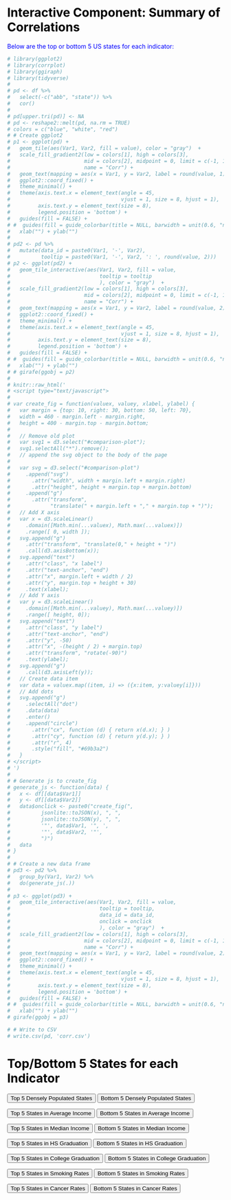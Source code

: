 # Interactive Component: Summary of Correlations 

Below are the top or bottom 5 US states for each indicator:

```r
# library(ggplot2)
# library(corrplot)
# library(ggiraph)
# library(tidyverse)
# 
# pd <- df %>%
#   select(-c("abb", "state")) %>%
#   cor() 
# 
# pd[upper.tri(pd)] <- NA
# pd <- reshape2::melt(pd, na.rm = TRUE)
# colors = c("blue", "white", "red")
# # Create ggplot2
# p1 <- ggplot(pd) +
#   geom_tile(aes(Var1, Var2, fill = value), color = "gray")  +
#   scale_fill_gradient2(low = colors[1], high = colors[3],
#                        mid = colors[2], midpoint = 0, limit = c(-1, 1), space = "Lab",
#                        name = "Corr") +
#   geom_text(mapping = aes(x = Var1, y = Var2, label = round(value, 1)), size = 2) +
#   ggplot2::coord_fixed() +
#   theme_minimal() +
#   theme(axis.text.x = element_text(angle = 45,
#                                    vjust = 1, size = 8, hjust = 1),
#         axis.text.y = element_text(size = 8),
#         legend.position = 'bottom') +
#   guides(fill = FALSE) +
# #  guides(fill = guide_colorbar(title = NULL, barwidth = unit(0.6, "npc"))) +
#   xlab("") + ylab("") 
# 
# pd2 <- pd %>% 
#   mutate(data_id = paste0(Var1, '-', Var2),
#          tooltip = paste0(Var1, '-', Var2, ': ', round(value, 2)))
# p2 <- ggplot(pd2) +
#   geom_tile_interactive(aes(Var1, Var2, fill = value,
#                             tooltip = tooltip
#                             ), color = "gray")  +
#   scale_fill_gradient2(low = colors[1], high = colors[3],
#                        mid = colors[2], midpoint = 0, limit = c(-1, 1), space = "Lab",
#                        name = "Corr") +
#   geom_text(mapping = aes(x = Var1, y = Var2, label = round(value, 2)), size = 2) +
#   ggplot2::coord_fixed() +
#   theme_minimal() +
#   theme(axis.text.x = element_text(angle = 45,
#                                    vjust = 1, size = 8, hjust = 1),
#         axis.text.y = element_text(size = 8),
#         legend.position = 'bottom') +
#   guides(fill = FALSE) +
# #  guides(fill = guide_colorbar(title = NULL, barwidth = unit(0.6, "npc"))) +
#   xlab("") + ylab("")
# # girafe(ggobj = p2)
# 
# knitr::raw_html('
# <script type="text/javascript">
#   
# var create_fig = function(valuex, valuey, xlabel, ylabel) {
#   var margin = {top: 10, right: 30, bottom: 50, left: 70},
#   width = 460 - margin.left - margin.right,
#   height = 400 - margin.top - margin.bottom;
#   
#   // Remove old plot
#   var svg1 = d3.select("#comparison-plot");
#   svg1.selectAll("*").remove();
#   // append the svg object to the body of the page
#   
#   var svg = d3.select("#comparison-plot")
#     .append("svg")
#       .attr("width", width + margin.left + margin.right)
#       .attr("height", height + margin.top + margin.bottom)
#     .append("g")
#       .attr("transform",
#             "translate(" + margin.left + "," + margin.top + ")");
#   // Add X axis
#   var x = d3.scaleLinear()
#     .domain([Math.min(...valuex), Math.max(...valuex)])
#     .range([ 0, width ]);
#   svg.append("g")
#     .attr("transform", "translate(0," + height + ")")
#     .call(d3.axisBottom(x));
#   svg.append("text")
#     .attr("class", "x label")
#     .attr("text-anchor", "end")
#     .attr("x", margin.left + width / 2)
#     .attr("y", margin.top + height + 30)
#     .text(xlabel);
#   // Add Y axis
#   var y = d3.scaleLinear()
#     .domain([Math.min(...valuey), Math.max(...valuey)])
#     .range([ height, 0]);
#   svg.append("text")
#     .attr("class", "y label")
#     .attr("text-anchor", "end")
#     .attr("y", -50)
#     .attr("x", -(height / 2) + margin.top)
#     .attr("transform", "rotate(-90)")
#     .text(ylabel);
#   svg.append("g")
#     .call(d3.axisLeft(y));
#   // Create data item
#   var data = valuex.map((item, i) => ({x:item, y:valuey[i]}))
#   // Add dots
#   svg.append("g")
#     .selectAll("dot")
#     .data(data)
#     .enter()
#     .append("circle")
#       .attr("cx", function (d) { return x(d.x); } )
#       .attr("cy", function (d) { return y(d.y); } )
#       .attr("r", 4)
#       .style("fill", "#69b3a2")
#   }
# </script>
# ')
# 
# # Generate js to create_fig
# generate_js <- function(data) {
#   x <- df[[data$Var1]]
#   y <- df[[data$Var2]]
#   data$onclick <- paste0("create_fig(", 
#          jsonlite::toJSON(x), ", ",
#          jsonlite::toJSON(y), ", ",
#          '"', data$Var1, '", ',
#          '"', data$Var2, '"',
#          ")")
#   data
# }
# 
# # Create a new data frame
# pd3 <- pd2 %>% 
#   group_by(Var1, Var2) %>% 
#   do(generate_js(.))
# 
# p3 <- ggplot(pd3) +
#   geom_tile_interactive(aes(Var1, Var2, fill = value,
#                             tooltip = tooltip,
#                             data_id = data_id,
#                             onclick = onclick
#                             ), color = "gray")  +
#   scale_fill_gradient2(low = colors[1], high = colors[3],
#                        mid = colors[2], midpoint = 0, limit = c(-1, 1), space = "Lab",
#                        name = "Corr") +
#   geom_text(mapping = aes(x = Var1, y = Var2, label = round(value, 2)), size = 2) +
#   ggplot2::coord_fixed() +
#   theme_minimal() +
#   theme(axis.text.x = element_text(angle = 45,
#                                    vjust = 1, size = 8, hjust = 1),
#         axis.text.y = element_text(size = 8),
#         legend.position = 'bottom') +
#   guides(fill = FALSE) +
# #  guides(fill = guide_colorbar(title = NULL, barwidth = unit(0.6, "npc"))) +
#   xlab("") + ylab("")
# girafe(ggobj = p3)

# # Write to CSV
# write.csv(pd, 'corr.csv')
```


<meta charset="utf-8">
<title>NYUJobs></title>
<style type="text/css">
			h1 {color:black;}		/* CSS styling */
			p {color:blue;}
</style>
<body>
<!-- Load d3.js -->
<script src="https://d3js.org/d3.v4.js"></script>
<h1>Top/Bottom 5 States for each Indicator</h1>
 </h3>
<!-- Add buttons -->

<div class="population_density">
  <button onclick="update(population_density_top_5)">Top 5 Densely Populated States</button>
  <button onclick="update(population_density_bottom_5)">Bottom 5 Densely Populated States</button>
</div>

<div class="avg_income">
  <button onclick="update(avg_income_top_5)">Top 5 States in Average Income</button>
  <button onclick="update(avg_income_bottom_5)">Bottom 5 States in Average Income</button>
</div>

<div class="median_income">
  <button onclick="update(median_income_top_5)">Top 5 States in Median Income</button>
  <button onclick="update(median_income_bottom_5)">Bottom 5 States in Median Income</button>
</div>


<div class="education_highschool">
  <button onclick="update(education_highschool_top_5)">Top 5 States in HS Graduation</button>
  <button onclick="update(education_highschool_bottom_5)">Bottom 5 States in HS Graduation</button>
</div>

<div class="education_college">
  <button onclick="update(education_college_top_5)">Top 5 States in College Graduation</button>
  <button onclick="update(education_college_bottom_5)">Bottom 5 States in College Graduation</button>
</div>
  
<div class="smoking_rates">
  <button onclick="update(smoking_rates_top_5)">Top 5 States in Smoking Rates</button>
  <button onclick="update(smoking_rates_bottom_5)">Bottom 5 States in Smoking Rates</button>
</div>

<div class="cancer_rates">
  <button onclick="update(cancer_rates_top_5)">Top 5 States in Cancer Rates</button>
  <button onclick="update(cancer_rates_bottom_5)">Bottom 5 States in Cancer Rates</button>
</div>


<!-- Create a div where the graph will take place -->
<div id="d3try" ></div>
<script>
// create  data_set
var population_density_top_5 = [   
   {state: "NJ", value: 1283.4000	},
   {state: "RI", value: 1074.2959},
   {state: "MA", value: 919.8210},
   {state: "CT", value: 746.6954},
   {state: "MD", value: 648.8436}
];

var population_density_bottom_5 = [
  {
    "state": "AK",
    "value": 1.2974
  },
  {
    "state": "WY",
    "value": 5.9821
  },
  {
    "state": "MT",
    "value": 7.6448
  },
  {
    "state": "ND",
    "value": 11.7541
  },
  {
    "state": "SD",
    "value": 11.9826
  }
];

var avg_income_top_5 = [
  {
    "state": "NJ",
    "value": 117868
  },
  {
    "state": "MA",
    "value": 115964
  },
  {
    "state": "CT",
    "value": 115337
  },
  {
    "state": "MD",
    "value": 114236
  },
  {
    "state": "CA",
    "value": 111622
  }];

var avg_income_bottom_5 = [
  {
    "state": "MS",
    "value": 65156
  },
  {
    "state": "WV",
    "value": 65332
  },
  {
    "state": "AR",
    "value": 69357
  },
  {
    "state": "NM",
    "value": 70241
  },
  {
    "state": "AL",
    "value": 71964
  }
];

var median_income_top_5 = [
  {
    "state": "MD",
    "value": 87063
  },
  {
    "state": "NJ",
    "value": 85245
  },
  {
    "state": "MA",
    "value": 84385
  },
  {
    "state": "HI",
    "value": 83173
  },
  {
    "state": "CT",
    "value": 79855
  }
];

var median_income_bottom_5 = [
  {
    "state": "MS",
    "value": 46511
  },
  {
    "state": "WV",
    "value": 48037
  },
  {
    "state": "AR",
    "value": 49475
  },
  {
    "state": "LA",
    "value": 50800
  },
  {
    "state": "NM",
    "value": 51243
  }
];


var education_highschool_top_5 = [
  {
    "state": "MT",
    "value": 94
  },
  {
    "state": "WY",
    "value": 93.6
  },
  {
    "state": "VT",
    "value": 93.5
  },
  {
    "state": "MN",
    "value": 93.4
  },
  {
    "state": "NH",
    "value": 93.3
  }
]; 

var education_highschool_bottom_5 = [
  {
    "state": "CA",
    "value": 83.9
  },
  {
    "state": "TX",
    "value": 84.4
  },
  {
    "state": "MS",
    "value": 85.3
  },
  {
    "state": "LA",
    "value": 85.9
  },
  {
    "state": "NM",
    "value": 86.5
  }
]; 

var education_college_top_5 = [
  {
    "state": "MA",
    "value": 44.5
  },
  {
    "state": "CO",
    "value": 41.6
  },
  {
    "state": "MD",
    "value": 40.9
  },
  {
    "state": "NJ",
    "value": 40.7
  },
  {
    "state": "CT",
    "value": 40
  }
]; 

var education_college_bottom_5 = [
  {
    "state": "WV",
    "value": 21.3
  },
  {
    "state": "MS",
    "value": 22.8
  },
  {
    "state": "AR",
    "value": 23.8
  },
  {
    "state": "LA",
    "value": 24.9
  },
  {
    "state": "KY",
    "value": 25
  }
];

var smoking_rates_top_5 = [
  {
    "state": "WV",
    "value": 23.8
  },
  {
    "state": "KY",
    "value": 23.6
  },
  {
    "state": "LA",
    "value": 21.9
  },
  {
    "state": "OH",
    "value": 20.8
  },
  {
    "state": "MS",
    "value": 20.4
  }
];

var smoking_rates_bottom_5 = [
  {
    "state": "UT",
    "value": 7.9
  },
  {
    "state": "CA",
    "value": 10
  },
  {
    "state": "MA",
    "value": 12
  },
  {
    "state": "CT",
    "value": 12.1
  },
  {
    "state": "HI",
    "value": 12.3
  }
];

var cancer_rates_top_5 = [
  {
    "state": "KY",
    "value": 510.2
  },
  {
    "state": "NJ",
    "value": 482.4
  },
  {
    "state": "WV",
    "value": 482.4
  },
  {
    "state": "NY",
    "value": 480.6
  },
  {
    "state": "LA",
    "value": 478.6
  }
];

var cancer_rates_bottom_5 = [
  {
    "state": "SD",
    "value": 49.6
  },
  {
    "state": "IA",
    "value": 77.3
  },
  {
    "state": "NM",
    "value": 361.1
  },
  {
    "state": "AZ",
    "value": 374.9
  },
  {
    "state": "CA",
    "value": 392.4
  }
];

// set the dimensions and margins of the graph
var margin = {top: 30, right: 30, bottom: 70, left: 60},
    width = 800 - margin.left - margin.right,
    height = 450 - margin.top - margin.bottom;

// append the svg object to the body of the page
var svg = d3.select("#d3try")
  .append("svg")
    .attr("width", width + margin.left + margin.right)
    .attr("height", height + margin.top + margin.bottom)
  .append("g")
    .attr("transform",
          "translate(" + margin.left + "," + margin.top + ")")
   .append("g", id ='circ');
  
// Initialize the X axis
var x = d3.scaleBand()
  .range([ 0, width ])
  .padding(0.2);
var xAxis = svg.append("g")
  .attr("transform", "translate(0," + height + ")")

// Initialize the Y axis
var y = d3.scaleLinear()
  .range([ height, 0]);
var yAxis = svg.append("g")
  .attr("class", "myYaxis")

// A function that create / update the plot for a given variable:
function update(data) {

  // Update the X axis
  x.domain(data.map(function(d) { return d.state; }))
  xAxis.call(d3.axisBottom(x))

  // Update the Y axis
  y.domain([0, d3.max(data, function(d) { return d.value }) ]);
  yAxis.transition().duration(1000).call(d3.axisLeft(y));

  // Create the u variable
  var u = svg.selectAll("rect")
    .data(data)

  u
    .enter()
    .append("rect") // Add a new rect for each new elements
    .merge(u) // get the already existing elements as well
    .transition() // and apply changes to all of them
    .duration(1000)
      .attr("x", function(d) { return x(d.state); })
      .attr("y", function(d) { return y(d.value); })
      .attr("width", x.bandwidth())
      .attr("height", function(d) { return height - y(d.value); })
      .attr("fill", "#7b6888")

var rect = svg.selectAll("rect").on("mouseover", function(d, i) {
               //highlight
                 d3.select(this).style("fill","#BA5C25");
                })
            .on("mouseout", function(d) {
                 d3.select(this).style("fill","#7b6888");
                });

  // If less group in the new dataset, I delete the ones not in use anymore
  u
    .exit()
    .remove()
    
      
    
}
update(data1)

</script>
</body>

